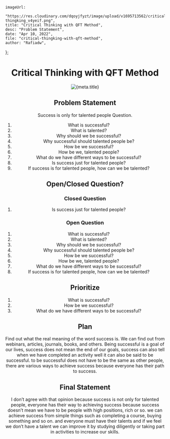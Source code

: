     imageUrl:
        "https://res.cloudinary.com/dqoyjfyzt/image/upload/v1695713562/critical-thingking_v4yeif.png",
    title: "Critical Thinking with QFT Method",
    desc: "Problem Statement",
    date: "Apr 10, 2022",
    file: "critical-thingking-with-qft-method",
    author: "Rafiadw",
};

<Header author={meta.author} date={meta.date} />

# Critical Thinking with QFT Method

<Image src={meta.imageUrl} alt={meta.title} />

## Problem Statement

Success is only for talented people Question.

1. What is successful?
2. What is talented?
3. Why should we be successful?
4. Why successful should talented people be?
5. How be we successful?
6. How be we, talented people?
7. What do we have different ways to be successful?
8. Is success just for talented people?
9. If success is for talented people, how can we be talented?

## Open/Closed Question?

### Closed Question

1. Is success just for talented people?

### Open Question

1. What is successful?
2. What is talented?
3. Why should we be successful?
4. Why successful should talented people be?
5. How be we successful?
6. How be we, talented people?
7. What do we have different ways to be successful?
8. If success is for talented people, how can we be talented?

## Prioritize

1. What is successful?
2. How be we successful?
3. What do we have different ways to be successful?

## Plan

Find out what the real meaning of the word success is. We can find out from webinars, articles, journals, books, and others. Being successful is a goal of our lives, success does not mean the end of our goals, success can also tell when we have completed an activity well it can also be said to be successful. to be successful does not have to be the same as other people, there are various ways to achieve success because everyone has their path to success.

## Final Statement

I don’t agree with that opinion because success is not only for talented people, everyone has their way to achieving success because success doesn’t mean we have to be people with high positions, rich or so. we can achieve success from simple things such as completing a course, buying something and so on. and everyone must have their talents and if we feel we don’t have a talent we can improve it by studying diligently or taking part in activities to increase our skills.
